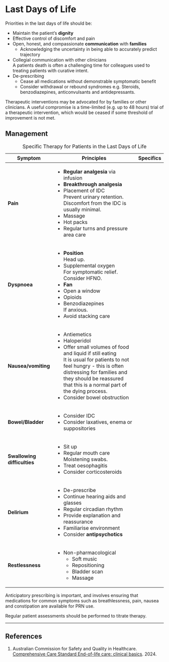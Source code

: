 # Last Days of Life

Priorities in the last days of life should be:

* Maintain the patient's **dignity**
* Effective control of discomfort and pain
* Open, honest, and compassionate **communication** with **families**
	* Acknowledging the uncertainty in being able to accurately predict trajectory
* Collegial communication with other clinicians\
A patients death is often a challenging time for colleagues used to treating patients with curative intent.
* De-prescribing
	* Cease all medications without demonstrable symptomatic benefit
	* Consider withdrawal or rebound syndromes
	e.g. Steroids, benzodiazepines, anticonvulsants and antidepressants.

:::column-margin
Therapeutic interventions may be advocated for by families or other clinicians. A useful compromise is a time-limited (e.g. up to 48 hours) trial of a therapeutic intervention, which would be ceased if some threshold of improvement is not met.
:::

## Management

: Specific Therapy for Patients in the Last Days of Life

+-----------------------------+--------------------------------------------------------------------------------------------------------------------------------------------------------------------+-----------+
| Symptom                     | Principles                                                                                                                                                         | Specifics |
+=============================+====================================================================================================================================================================+===========+
| **Pain**                    | * **Regular analgesia** via infusion                                                                                                                               |           |
|                             | * **Breakthrough analgesia**                                                                                                                                       |           |
|                             | * Placement of IDC\                                                                                                                                                |           |
|                             | Prevent urinary retention. Discomfort from the IDC is usually minimal.                                                                                             |           |
|                             | * Massage                                                                                                                                                          |           |
|                             | * Hot packs                                                                                                                                                        |           |
|                             | * Regular turns and pressure area care                                                                                                                             |           |
+-----------------------------+--------------------------------------------------------------------------------------------------------------------------------------------------------------------+-----------+
| **Dyspnoea**                | * **Position**\                                                                                                                                                    |           |
|                             | Head up.                                                                                                                                                           |           |
|                             | * Supplemental oxygen\                                                                                                                                             |           |
|                             | For symptomatic relief. Consider HFNO.                                                                                                                             |           |
|                             | * **Fan**                                                                                                                                                          |           |
|                             | * Open a window                                                                                                                                                    |           |
|                             | * Opioids                                                                                                                                                          |           |
|                             | * Benzodiazepines\                                                                                                                                                 |           |
|                             | If anxious.                                                                                                                                                        |           |
|                             | * Avoid stacking care                                                                                                                                              |           |
+-----------------------------+--------------------------------------------------------------------------------------------------------------------------------------------------------------------+-----------+
| **Nausea/vomiting**         | * Antiemetics                                                                                                                                                      |           |
|                             | * Haloperidol                                                                                                                                                      |           |
|                             | * Offer small volumes of food and liquid if still eating\                                                                                                          |           |
|                             | It is usual for patients to not feel hungry - this is often distressing for families and they should be reassured that this is a normal part of the dying process. |           |
|                             | * Consider bowel obstruction                                                                                                                                       |           |
+-----------------------------+--------------------------------------------------------------------------------------------------------------------------------------------------------------------+-----------+
| **Bowel/Bladder**           | * Consider IDC                                                                                                                                                     |           |
|                             | * Consider laxatives, enema or suppositories                                                                                                                       |           |
+-----------------------------+--------------------------------------------------------------------------------------------------------------------------------------------------------------------+-----------+
| **Swallowing difficulties** | * Sit up                                                                                                                                                           |           |
|                             | * Regular mouth care\                                                                                                                                              |           |
|                             | Moistening swabs.                                                                                                                                                  |           |
|                             | * Treat oesophagitis                                                                                                                                               |           |
|                             | * Consider corticosteroids                                                                                                                                         |           |
+-----------------------------+--------------------------------------------------------------------------------------------------------------------------------------------------------------------+-----------+
| **Delirium**                | * De-prescribe                                                                                                                                                     |           |
|                             | * Continue hearing aids and glasses                                                                                                                                |           |
|                             | * Regular circadian rhythm                                                                                                                                         |           |
|                             | * Provide explanation and reassurance                                                                                                                              |           |
|                             | * Familiarise environment                                                                                                                                          |           |
|                             | * Consider **antipsychotics**                                                                                                                                      |           |
+-----------------------------+--------------------------------------------------------------------------------------------------------------------------------------------------------------------+-----------+
| **Restlessness**            | * Non-pharmacological                                                                                                                                              |           |
|                             |     * Soft music                                                                                                                                                   |           |
|                             |     * Repositioning                                                                                                                                                |           |
|                             |     * Bladder scan                                                                                                                                                 |           |
|                             |     * Massage                                                                                                                                                      |           |
+-----------------------------+--------------------------------------------------------------------------------------------------------------------------------------------------------------------+-----------+



:::column-margin
Anticipatory prescribing is important, and involves ensuring that medications for common symptoms such as breathlessness, pain, nausea and constipation are available for PRN use.
:::

:::column-margin
Regular patient assessments should be performed to titrate therapy.
:::

---

## References

1. Australian Commission for Safety and Quality in Healthcare. [Comprehensive Care Standard End-of-life care: clinical basics](https://www.safetyandquality.gov.au/sites/default/files/2020-11/End-of-life%20care%20-%20clinical%20basics.pdf). 2024.